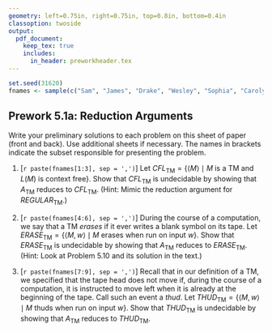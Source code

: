 ```yaml
---
geometry: left=0.75in, right=0.75in, top=0.8in, bottom=0.4in
classoption: twoside
output: 
  pdf_document:
    keep_tex: true
    includes:
      in_header: preworkheader.tex
---
```


```r
set.seed(31620)
fnames <- sample(c("Sam", "James", "Drake", "Wesley", "Sophia", "Carolyn", "Trevor", "Tristan", "Ryley"))
```

## Prework 5.1a: Reduction Arguments

Write your preliminary solutions to each problem on this sheet of paper (front and back). Use additional sheets if necessary. The names in brackets indicate the subset responsible for presenting the problem.

1. [`r paste(fnames[1:3], sep = ',')`] Let $\mathit{CFL}_\text{TM} = \{ \langle M \rangle \mid M \text{ is a TM and } L(M) \text{ is context free}\}$. Show that $\mathit{CFL}_\text{TM}$ is undecidable by showing that $A_\text{TM}$ reduces to $\mathit{CFL}_\text{TM}$. (Hint: Mimic the reduction argument for $\mathit{REGULAR}_\text{TM}$.)

2. [`r paste(fnames[4:6], sep = ',')`] During the course of a computation, we say that a TM *erases* if it ever writes a blank symbol on its tape. Let $\mathit{ERASE}_\text{TM} = \{ \langle M, w \rangle \mid M \text{ erases when run on input } w \}$. Show that $\mathit{ERASE}_\text{TM}$ is undecidable by showing that $A_\text{TM}$ reduces to $\mathit{ERASE}_\text{TM}$. (Hint: Look at Problem 5.10 and its solution in the text.)

3. [`r paste(fnames[7:9], sep = ',')`] Recall that in our definition of a TM, we specified that the tape head does not move if, during the course of a computation, it is instructed to move left when it is already at the beginning of the tape. Call such an event a *thud*. Let $\mathit{THUD}_\text{TM} = \{ \langle M, w \rangle \mid M \text{ thuds when run on input } w\}$. Show that $\mathit{THUD}_\text{TM}$ is undecidable by showing that $A_\text{TM}$ reduces to $\mathit{THUD}_\text{TM}$. 

\medskip
\mbox{}\xrfill[2pt]{1pt}\textsc{\small begin your solutions below this line}\xrfill[2pt]{1pt}\mbox{}

    